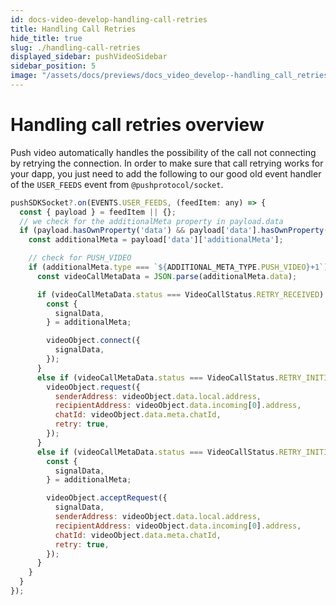 ```yaml
---
id: docs-video-develop-handling-call-retries
title: Handling Call Retries
hide_title: true
slug: ./handling-call-retries
displayed_sidebar: pushVideoSidebar
sidebar_position: 5
image: "/assets/docs/previews/docs_video_develop--handling_call_retries.png"
---
```


# Handling call retries overview

Push video automatically handles the possibility of the call not connecting by retrying the connection. In order to make sure that call retrying works for your dapp, you just need to add the following to our good old event handler of the `USER_FEEDS` event from `@pushprotocol/socket`.


<Head>
  <title>Handling Call Retries | Push Video | Push Documentation`}</title>
</Head>

```jsx
pushSDKSocket?.on(EVENTS.USER_FEEDS, (feedItem: any) => {
  const { payload } = feedItem || {};
  // we check for the additionalMeta property in payload.data
  if (payload.hasOwnProperty('data') && payload['data'].hasOwnProperty('additionalMeta')) {
    const additionalMeta = payload['data']['additionalMeta'];

    // check for PUSH_VIDEO
    if (additionalMeta.type === `${ADDITIONAL_META_TYPE.PUSH_VIDEO}+1`){
      const videoCallMetaData = JSON.parse(additionalMeta.data);

      if (videoCallMetaData.status === VideoCallStatus.RETRY_RECEIVED) {
        const {
          signalData,
        } = additionalMeta;

        videoObject.connect({
          signalData,
        });
      }
      else if (videoCallMetaData.status === VideoCallStatus.RETRY_INITIALIZED && videoObject.isInitiator()) {
        videoObject.request({
          senderAddress: videoObject.data.local.address,
          recipientAddress: videoObject.data.incoming[0].address,
          chatId: videoObject.data.meta.chatId,
          retry: true,
        });
      }
      else if (videoCallMetaData.status === VideoCallStatus.RETRY_INITIALIZED && !videoObject.isInitiator()) {
        const {
          signalData,
        } = additionalMeta;

        videoObject.acceptRequest({
          signalData,
          senderAddress: videoObject.data.local.address,
          recipientAddress: videoObject.data.incoming[0].address,
          chatId: videoObject.data.meta.chatId,
          retry: true,
        });
      }
    }
  }
});
```
